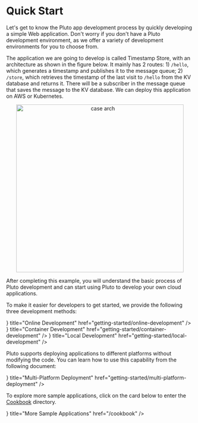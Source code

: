 
# Quick Start

Let's get to know the Pluto app development process by quickly developing a simple Web application. Don't worry if you don't have a Pluto development environment, as we offer a variety of development environments for you to choose from.

The application we are going to develop is called Timestamp Store, with an architecture as shown in the figure below. It mainly has 2 routes: 1) `/hello`, which generates a timestamp and publishes it to the message queue; 2) `/store`, which retrieves the timestamp of the last visit to `/hello` from the KV database and returns it. There will be a subscriber in the message queue that saves the message to the KV database. We can deploy this application on AWS or Kubernetes.

<p align="center">
  <img
    src="/assets/getting-started/getting-started-case-arch.png"
    alt="case arch"
    width="450"
  />
</p>

After completing this example, you will understand the basic process of Pluto development and can start using Pluto to develop your own cloud applications.

To make it easier for developers to get started, we provide the following three development methods:

<Cards>
  <Card
    icon={<AiOutlineCloud size="20" />}
    title="Online Development"
    href="getting-started/online-development"
  />
  <Card
    icon={<TbBrandDocker size="20" />}
    title="Container Development"
    href="getting-started/container-development"
  />
  <Card
    icon={<MdComputer size="20" />}
    title="Local Development"
    href="getting-started/local-development"
  />
</Cards>

Pluto supports deploying applications to different platforms without modifying the code. You can learn how to use this capability from the following document:

<Cards num="1">
  <Card
    icon={<SiGooglecloudspanner size="20" />}
    title="Multi-Platform Deployment"
    href="getting-started/multi-platform-deployment"
  />
</Cards>

To explore more sample applications, click on the card below to enter the [Cookbook](/cookbook) directory.

<Cards num="1">
  <Card
    icon={<RiRobot2Line size="20" />}
    title="More Sample Applications"
    href="/cookbook"
  />
</Cards>
